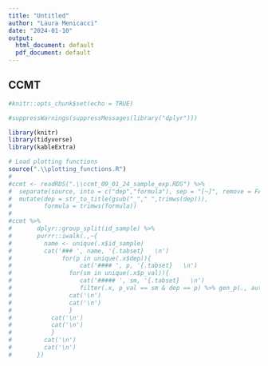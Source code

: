 ```yaml
---
title: "Untitled"
author: "Laura Menicacci"
date: "2024-01-10"
output:
  html_document: default
  pdf_document: default
---
```


## CCMT {.tabset}

```r
#knitr::opts_chunk$set(echo = TRUE)

#suppressWarnings(suppressMessages(library("dplyr")))

library(knitr)
library(tidyverse)
library(kableExtra)

# Load plotting functions
source(".\\plotting_functions.R")
#
#ccmt <- readRDS(".\\ccmt_09_01_24_sample_exp.RDS") %>% 
#  separate(source, into = c("dep","formula"), sep = "[~]", remove = FALSE) %>%
#  mutate(dep = str_to_title(gsub("_"," ",trimws(dep))),
#         formula = trimws(formula))
#
#ccmt %>%
#       dplyr::group_split(id_sample) %>%
#       purrr::iwalk(.,~{
#         name <- unique(.x$id_sample)
#         cat('### ', name, '{.tabset}   \n')
#              for(p in unique(.x$dep)){
#                   cat('#### ', p, '{.tabset}   \n')
#                for(sm in unique(.x$p_val)){
#                   cat('##### ', sm, '{.tabset}   \n')
#                   filter(.x, p_val == sm & dep == p) %>% gen_p(., auto = TRUE)
#                cat('\n')
#                cat('\n')
#                }
#           cat('\n')
#           cat('\n')
#           }
#         cat('\n')
#         cat('\n')
#       })
```

